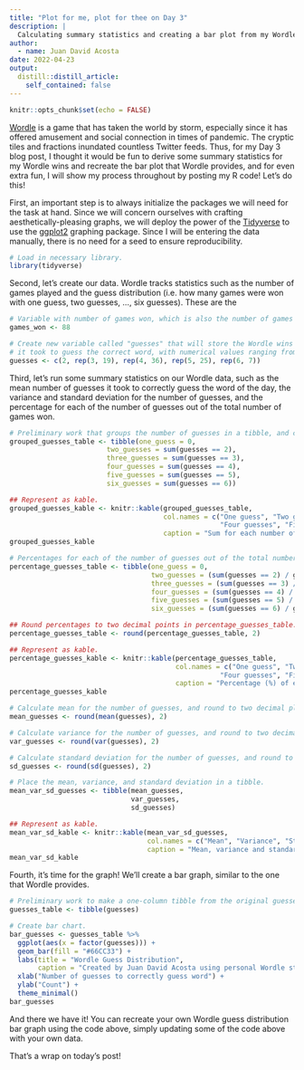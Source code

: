 ```yaml
---
title: "Plot for me, plot for thee on Day 3"
description: |
  Calculating summary statistics and creating a bar plot from my Wordle statistics.
author:
  - name: Juan David Acosta
date: 2022-04-23
output:
  distill::distill_article:
    self_contained: false
---
```



```r
knitr::opts_chunk$set(echo = FALSE)
```

[Wordle]() is a game that has taken the world by storm, especially since it has offered amusement and social connection in times of pandemic. The cryptic tiles and fractions inundated countless Twitter feeds. Thus, for my Day 3 blog post, I thought it would be fun to derive some summary statistics for my Wordle wins and recreate the bar plot that Wordle provides, and for even extra fun, I will show my process throughout by posting my R code! Let's do this!

First, an important step is to always initialize the packages we will need for the task at hand. Since we will concern ourselves with crafting aesthetically-pleasing graphs, we will deploy the power of the [Tidyverse]() to use the [ggplot2]() graphing package. Since I will be entering the data manually, there is no need for a seed to ensure reproducibility.

```r
# Load in necessary library.
library(tidyverse)
```

Second, let's create our data. Wordle tracks statistics such as the number of games played and the guess distribution (i.e. how many games were won with one guess, two guesses, ..., six guesses). These are the 

```r
# Variable with number of games won, which is also the number of games played.
games_won <- 88

# Create new variable called "guesses" that will store the Wordle wins based on how many guesses 
# it took to guess the correct word, with numerical values ranging from 2 to 6.
guesses <- c(2, rep(3, 19), rep(4, 36), rep(5, 25), rep(6, 7))
```

Third, let's run some summary statistics on our Wordle data, such as the mean number of guesses it took to correctly guess the word of the day, the variance and standard deviation for the number of guesses, and the percentage for each of the number of guesses out of the total number of games won.

```r
# Preliminary work that groups the number of guesses in a tibble, and counts the number of occurrences for each number of guesses.
grouped_guesses_table <- tibble(one_guess = 0,
                        two_guesses = sum(guesses == 2),
                        three_guesses = sum(guesses == 3),
                        four_guesses = sum(guesses == 4),
                        five_guesses = sum(guesses == 5),
                        six_guesses = sum(guesses == 6))

## Represent as kable.
grouped_guesses_kable <- knitr::kable(grouped_guesses_table,
                                      col.names = c("One guess", "Two guesses", "Three guesses",
                                                    "Four guesses", "Five guesses", "Six guesses"),
                                      caption = "Sum for each number of guesses.")
grouped_guesses_kable

# Percentages for each of the number of guesses out of the total number of games won.
percentage_guesses_table <- tibble(one_guess = 0,
                                   two_guesses = (sum(guesses == 2) / games_won) * 100,
                                   three_guesses = (sum(guesses == 3) / games_won) * 100,
                                   four_guesses = (sum(guesses == 4) / games_won) * 100,
                                   five_guesses = (sum(guesses == 5) / games_won) * 100,
                                   six_guesses = (sum(guesses == 6) / games_won) * 100)

## Round percentages to two decimal points in percentage_guesses_table.
percentage_guesses_table <- round(percentage_guesses_table, 2)

## Represent as kable.
percentage_guesses_kable <- knitr::kable(percentage_guesses_table,
                                         col.names = c("One guess", "Two guesses", "Three guesses",
                                                    "Four guesses", "Five guesses", "Six guesses"),
                                         caption = "Percentage (%) of each number of guesses out of the total number of guesses.")
percentage_guesses_kable

# Calculate mean for the number of guesses, and round to two decimal places.
mean_guesses <- round(mean(guesses), 2)

# Calculate variance for the number of guesses, and round to two decimal places.
var_guesses <- round(var(guesses), 2)

# Calculate standard deviation for the number of guesses, and round to two decimal places.
sd_guesses <- round(sd(guesses), 2)

# Place the mean, variance, and standard deviation in a tibble.
mean_var_sd_guesses <- tibble(mean_guesses,
                              var_guesses,
                              sd_guesses)

## Represent as kable.
mean_var_sd_kable <- knitr::kable(mean_var_sd_guesses,
                                  col.names = c("Mean", "Variance", "Standard deviation"),
                                  caption = "Mean, variance and standard deviation for number of guesses.")
mean_var_sd_kable
```

Fourth, it's time for the graph! We'll create a bar graph, similar to the one that Wordle provides.

```r
# Preliminary work to make a one-column tibble from the original guesses vector.
guesses_table <- tibble(guesses)

# Create bar chart.
bar_guesses <- guesses_table %>%
  ggplot(aes(x = factor(guesses))) +
  geom_bar(fill = "#66CC33") +
  labs(title = "Wordle Guess Distribution",
       caption = "Created by Juan David Acosta using personal Wordle statistics.") +
  xlab("Number of guesses to correctly guess word") +
  ylab("Count") +
  theme_minimal()
bar_guesses
```

And there we have it! You can recreate your own Wordle guess distribution bar graph using the code above, simply updating some of the code above with your own data.

That's a wrap on today's post!
